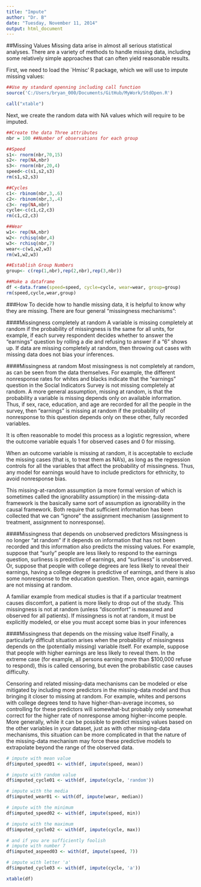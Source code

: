 ```yaml
---
title: "Impute"
author: "Dr. B"
date: "Tuesday, November 11, 2014"
output: html_document
---
```

##Missing Values
Missing data arise in almost all serious statistical analyses. There are a variety of methods to handle missing data, including some relatively simple approaches that can often yield reasonable results. 

First, we need to load the `Hmisc' R package, which we will use to impute missing values:
```r
##Use my standard openning including call function
source('C:/Users/bryan_000/Documents/GitHub/MyWork/StdOpen.R')

call("xtable")
```

Next, we create the random data with NA values which will require to be imputed.
```r
##Create the data Three attributes
nbr = 100 ##Number of observations for each group

##Speed
s1<- rnorm(nbr,70,15)
s2<- rep(NA,nbr)
s3<- rnorm(nbr,20,4)
speed<-c(s1,s2,s3)
rm(s1,s2,s3)

##Cycles
c1<- rbinom(nbr,3,.6)
c2<- rbinom(nbr,3,.4)
c3<- rep(NA,nbr)
cycle<-c(c1,c2,c3)
rm(c1,c2,c3)

##Wear
w1<- rep(NA,nbr)
w2<- rchisq(nbr,4)
w3<- rchisq(nbr,7)
wear<-c(w1,w2,w3)
rm(w1,w2,w3)

##Establish Group Numbers
group<- c(rep(1,nbr),rep(2,nbr),rep(3,nbr))

##Make a dataframe
df <-data.frame(speed=speed, cycle=cycle, wear=wear, group=group)
rm(speed,cycle,wear,group)
```

###How
To decide how to handle missing data, it is helpful to know why they are missing.  There are four general "missingness mechanisms":

####Missingness completely at random
A variable is missing completely at random if the probability of missingness is the same for all units, for example, if each survey respondent decides whether to answer the "earnings" question by rolling a die and refusing to answer if a "6" shows up. If data are missing completely at random, then throwing out cases with missing data does not bias your inferences.

####Missingness at random
Most missingness is not completely at random, as can be seen from the data themselves. For example, the different nonresponse rates for whites and blacks indicate that the "earnings" question in the Social Indicators Survey is not missing completely at random.  A more general assumption, missing at random, is that the probability a variable is missing depends only on available information. Thus, if sex, race, education, and age are recorded for all the people in the survey, then "earnings" is missing at random if the probability of nonresponse to this question depends only on these other, fully recorded variables. 

It is often reasonable to model this process as a logistic regression, where the outcome variable equals 1 for observed cases and 0 for missing.  

When an outcome variable is missing at random, it is acceptable to exclude the missing cases (that is, to treat them as NA's), as long as the regression controls for all the variables that affect the probability of missingness. Thus, any model for earnings would have to include predictors for ethnicity, to avoid nonresponse bias.

This missing-at-random assumption (a more formal version of which is sometimes called the ignorability assumption) in the missing-data framework is the basically same sort of assumption as ignorability in the causal framework. Both require that sufficient information has been collected that we can "ignore" the assignment mechanism (assignment to treatment, assignment to nonresponse).

####Missingness that depends on unobserved predictors
Missingness is no longer "at random" if it depends on information that has not been recorded and this information also predicts the missing values. For example, suppose that "surly" people are less likely to respond to the earnings question, surliness is predictive of earnings, and "surliness" is unobserved. Or, suppose that people with college degrees are less likely to reveal their earnings, having a college degree is predictive of earnings, and there is also some nonresponse to the education question. Then, once again, earnings are not missing at random.

A familiar example from medical studies is that if a particular treatment causes discomfort, a patient is more likely to drop out of the study. This missingness is not at random (unless "discomfort" is measured and observed for all patients). If missingness is not at random, it must be explicitly modeled, or else you must accept some bias in your inferences

####Missingness that depends on the missing value itself
Finally, a particularly difficult situation arises when the probability of missingness depends on the (potentially missing) variable itself. For example, suppose that people with higher
earnings are less likely to reveal them. In the extreme case (for example, all persons earning more than $100,000 refuse to respond), this is called censoring, but even the probabilistic case causes difficulty.

Censoring and related missing-data mechanisms can be modeled or else mitigated by including more predictors in the missing-data model and thus bringing it closer to missing at random. For example, whites and persons with college degrees tend to have higher-than-average incomes, so
controlling for these predictors will somewhat-but probably only somewhat correct for the higher rate of nonresponse among higher-income people. More generally, while it can be possible to predict missing values based on the other variables in your dataset,  just as with other missing-data mechanisms, this situation can be more complicated in that the nature of the missing-data mechanism may force these predictive models to extrapolate beyond the range of the observed data.
```r
# impute with mean value
df$imputed_speed01 <- with(df, impute(speed, mean))

# impute with random value
df$imputed_cycle01 <- with(df, impute(cycle, 'random'))

# impute with the media
df$imputed_wear01 <- with(df, impute(wear, median))

# impute with the minimum
df$imputed_speed02 <- with(df, impute(speed, min))

# impute with the maximum
df$imputed_cycle02 <- with(df, impute(cycle, max))

# and if you are sufficiently foolish
# impute with number 7 
df$imputed_aspeed03 <- with(df, impute(speed, 7))

# impute with letter 'a'
df$imputed_cycle03 <- with(df, impute(cycle, 'a'))

xtable(df)
```
